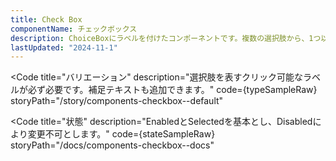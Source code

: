 ```yaml
---
title: Check Box
componentName: チェックボックス
description: ChoiceBoxにラベルを付けたコンポーネントです。複数の選択肢から、1つ以上を選択する際に使用します。
lastUpdated: "2024-11-1"
---
```



<Code
  title="バリエーション"
  description="選択肢を表すクリック可能なラベルが必ず必要です。補足テキストも追加できます。"
  code={typeSampleRaw}
  storyPath="/story/components-checkbox--default"
>
  <TypeSample client:load />
</Code>

<Code
  title="状態"
  description="EnabledとSelectedを基本とし、Disabledにより変更不可とします。"
  code={stateSampleRaw}
  storyPath="/docs/components-checkbox--docs"
>
  <StateSample client:load />
</Code>
